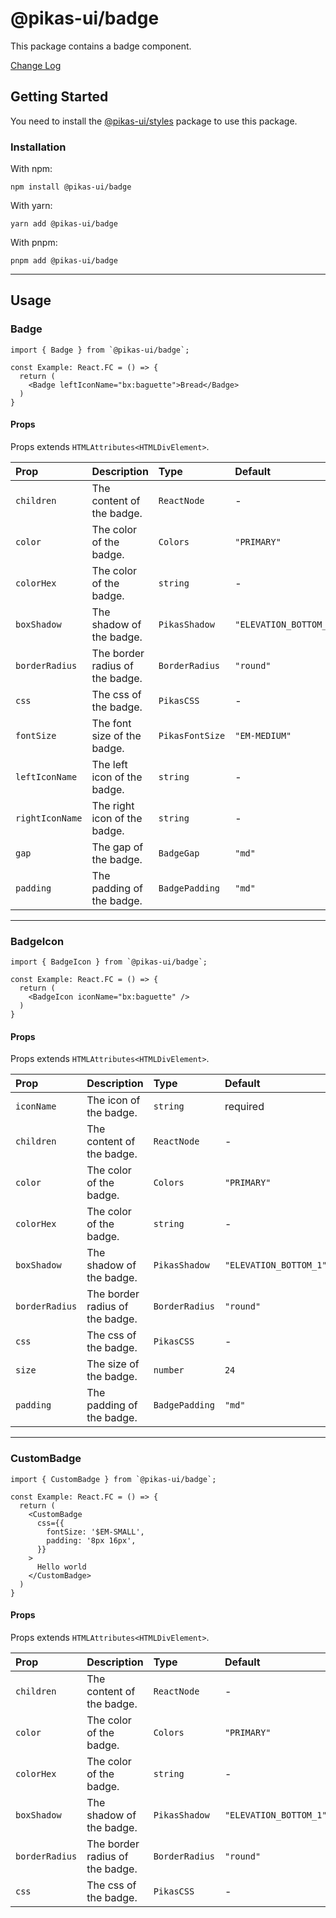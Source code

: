 

<NextSeo title="Badge" />

# @pikas-ui/badge

This package contains a badge component.

<a href="https://github.com/Achaak/pikas/blob/main/packages/ui/badge/CHANGELOG.md">
  Change Log
</a>

## Getting Started

You need to install the <a href={stylesLink}>@pikas-ui/styles</a> package to use this package.

### Installation

With npm:

```
npm install @pikas-ui/badge
```

With yarn:

```
yarn add @pikas-ui/badge
```

With pnpm:

```
pnpm add @pikas-ui/badge
```

---

## Usage

### Badge

<BadgeExample />

```tsx
import { Badge } from `@pikas-ui/badge`;

const Example: React.FC = () => {
  return (
    <Badge leftIconName="bx:baguette">Bread</Badge>
  )
}
```

#### Props

Props extends `HTMLAttributes<HTMLDivElement>`.

| Prop            | Description                     | Type            | Default                |
| :-------------- | :------------------------------ | :-------------- | :--------------------- |
| `children`      | The content of the badge.       | `ReactNode`     | -                      |
| `color`         | The color of the badge.         | `Colors`        | `"PRIMARY"`            |
| `colorHex`      | The color of the badge.         | `string`        | -                      |
| `boxShadow`     | The shadow of the badge.        | `PikasShadow`   | `"ELEVATION_BOTTOM_1"` |
| `borderRadius`  | The border radius of the badge. | `BorderRadius`  | `"round"`              |
| `css`           | The css of the badge.           | `PikasCSS`      | -                      |
| `fontSize`      | The font size of the badge.     | `PikasFontSize` | `"EM-MEDIUM"`          |
| `leftIconName`  | The left icon of the badge.     | `string`        | -                      |
| `rightIconName` | The right icon of the badge.    | `string`        | -                      |
| `gap`           | The gap of the badge.           | `BadgeGap`      | `"md"`                 |
| `padding`       | The padding of the badge.       | `BadgePadding`  | `"md"`                 |

---

### BadgeIcon

<BadgeIconExample />

```tsx
import { BadgeIcon } from `@pikas-ui/badge`;

const Example: React.FC = () => {
  return (
    <BadgeIcon iconName="bx:baguette" />
  )
}
```

#### Props

Props extends `HTMLAttributes<HTMLDivElement>`.

| Prop           | Description                     | Type           | Default                |
| :------------- | :------------------------------ | :------------- | :--------------------- |
| `iconName`     | The icon of the badge.          | `string`       | required               |
| `children`     | The content of the badge.       | `ReactNode`    | -                      |
| `color`        | The color of the badge.         | `Colors`       | `"PRIMARY"`            |
| `colorHex`     | The color of the badge.         | `string`       | -                      |
| `boxShadow`    | The shadow of the badge.        | `PikasShadow`  | `"ELEVATION_BOTTOM_1"` |
| `borderRadius` | The border radius of the badge. | `BorderRadius` | `"round"`              |
| `css`          | The css of the badge.           | `PikasCSS`     | -                      |
| `size`         | The size of the badge.          | `number`       | `24`                   |
| `padding`      | The padding of the badge.       | `BadgePadding` | `"md"`                 |

---

### CustomBadge

<CustomBadgeExample />

```tsx
import { CustomBadge } from `@pikas-ui/badge`;

const Example: React.FC = () => {
  return (
    <CustomBadge
      css={{
        fontSize: '$EM-SMALL',
        padding: '8px 16px',
      }}
    >
      Hello world
    </CustomBadge>
  )
}
```

#### Props

Props extends `HTMLAttributes<HTMLDivElement>`.

| Prop           | Description                     | Type           | Default                |
| :------------- | :------------------------------ | :------------- | :--------------------- |
| `children`     | The content of the badge.       | `ReactNode`    | -                      |
| `color`        | The color of the badge.         | `Colors`       | `"PRIMARY"`            |
| `colorHex`     | The color of the badge.         | `string`       | -                      |
| `boxShadow`    | The shadow of the badge.        | `PikasShadow`  | `"ELEVATION_BOTTOM_1"` |
| `borderRadius` | The border radius of the badge. | `BorderRadius` | `"round"`              |
| `css`          | The css of the badge.           | `PikasCSS`     | -                      |
